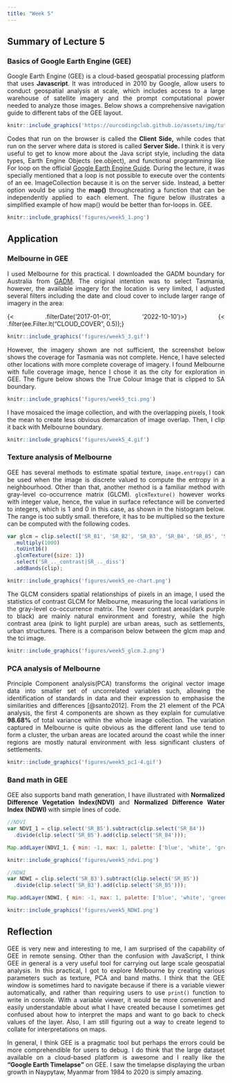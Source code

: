 ```yaml
---
title: "Week 5"
---
```


<div style="text-align: justify">

## Summary of Lecture 5

### Basics of Google Earth Engine (GEE)

Google Earth Engine (GEE) is a cloud-based geospatial processing platform that uses **Javascript**. It was introduced in 2010 by Google, allow users to conduct geospatial analysis at scale, which includes access to a large warehouse of satellite imagery and the prompt computational power needed to analyze those images. Below shows a comprehensive navigation guide to different tabs of the GEE layout.

```r
knitr::include_graphics('https://ourcodingclub.github.io/assets/img/tutorials/earth-engine/gee_layout.png')
```

Codes that run on the browser is called the **Client Side,** while codes that run on the server where data is stored is called **Server Side.** I think it is very useful to get to know more about the Java script style, including the data types, Earth Engine Objects (ee.object), and functional programming like For loop on the official [Google Earth Engine Guide](https://developers.google.com/earth-engine/tutorials/tutorial_js_02). During the lecture, it was specially mentioned that a loop is not possible to execute over the contents of an ee. ImageCollection because it is on the server side. Instead, a better option would be using the **map()** throughcreating a function that can be independently applied to each element. The figure below illustrates a simplified example of how map() would be better than for-loops in. GEE.

```r
knitr::include_graphics('figures/week5_1.png')

```

## Application

### Melbourne in GEE 

I used Melbourne for this practical. I downloaded the GADM boundary for Australia from [GADM](https://gadm.org/). The original intention was to select Tasmania, however, the available imagery for the location is very limited, I adjusted several filters including the date and cloud cover to include larger range of imagery in the area:

{<  .filterDate('2017-01-01', '2022-10-10')>}
{<  .filter(ee.Filter.lt("CLOUD_COVER", 0.5));}

```r
knitr::include_graphics('figures/week5_3.gif')

```

However, the imagery shown are not sufficient, the screenshot below shows the coverage for Tasmania was not complete. Hence, I have selected other locations with more complete coverage of imagery. I found Melbourne with fulle coverage image, hence I chose it as the city for exploration in GEE. The figure below shows the True Colour Image that is clipped to SA boundary.

```r
knitr::include_graphics('figures/week5_tci.png')
```

I have mosaiced the image collection, and with the overlapping pixels, I took the mean to create less obvious demarcation of image overlap. Then, I clip it back with Melbourne boundary.

```r
knitr::include_graphics('figures/week5_4.gif')

```

### Texture analysis of Melbourne

GEE has several methods to estimate spatial texture, `image.entropy()` can be used when the image is discrete valued to compute the entropy in a neighbourhood. Other than that, another method is a familiar method with gray-level co-occurrence matrix (GLCM). `glcmTexture()` however works with integer value, hence, the value in surface refectance will be converted to integers, which is 1 and 0 in this case, as shown in the histogram below. The range is too subtly small. therefore, it has to be multiplied so the texture can be computed with the following codes.

```javascript
var glcm = clip.select(['SR_B1', 'SR_B2', 'SR_B3', 'SR_B4', 'SR_B5', 'SR_B6', 'SR_B7])
  .multiply(1000)
  .toUint16()
  .glcmTexture({size: 1})
  .select('SR_.._contrast|SR_.._diss')
  .addBands(clip);
```

```r
knitr::include_graphics('figures/week5_ee-chart.png')
```

The GLCM considers spatial relationships of pixels in an image, I used the statistics of contrast GLCM for Melbourne, measuring the local variations in the gray-level co-occurrence matrix. The lower contrast areas(dark purple to black) are mainly natural environment and forestry, while the high contrast area (pink to light purple) are urban areas, such as settlements, urban structures. There is a comparison below between the glcm map and the tci image.

```r
knitr::include_graphics('figures/week5_glcm.2.png')

```

### PCA analysis of Melbourne

Principle Component analysis(PCA) transforms the original vector image data into smaller set of uncorrelated variables such, allowing the identification of standards in data and their expression to emphasise the similarities and differences [@santo2012]. From the 21 element of the PCA analysis, the first 4 components are shown as they explain for cumulative **98.68%** of total variance within the whole image collection. The variation captured in Melbourne is quite obvious as the different land use tend to form a cluster, the urban areas are located around the coast while the inner regions are mostly natural environment with less significant clusters of settlements.

```r
knitr::include_graphics('figures/week5_pc1-4.gif')
```

### Band math in GEE 

GEE also supports band math generation, I have illustrated with **Normalized Difference Vegetation Index(NDVI)** and **Normalized Difference Water Index** **(NDWI)** with simple lines of code.

```javascript
//NDVI
var NDVI_1 = clip.select('SR_B5').subtract(clip.select('SR_B4'))
  .divide(clip.select('SR_B5').add(clip.select('SR_B4')));

Map.addLayer(NDVI_1, { min: -1, max: 1, palette: ['blue', 'white', 'green']}, 'NDVI');
```

```r
knitr::include_graphics('figures/week5_ndvi.png')
```

```javascript
//NDWI
var NDWI = clip.select('SR_B3').subtract(clip.select('SR_B5'))
  .divide(clip.select('SR_B3').add(clip.select('SR_B5')));

Map.addLayer(NDWI, { min: -1, max: 1, palette: ['blue', 'white', 'green']}, 'NDWI');
```

```r
knitr::include_graphics('figures/week5_NDWI.png')
```

## Reflection

GEE is very new and interesting to me, I am surprised of the capability of GEE in remote sensing. Other than the confusion with JavaScript, I think GEE in general is a very useful tool for carrying out large scale geospatial analysis. In this practical, I got to explore Melbourne by creating various parameters such as texture, PCA and band maths. I think that the GEE window is sometimes hard to navigate because if there is a variable viewer automatically, and rather than requiring users to use `print()` function to write in console. With a variable viewer, it would be more convenient and easily understandable about what I have created because I sometimes get confused about how to interpret the maps and want to go back to check values of the layer. Also, I am still figuring out a way to create legend to collate for interpretations on maps.

In general, I think GEE is a pragmatic tool but perhaps the errors could be more comprehendible for users to debug. I do think that the large dataset available on a cloud-based platform is awesome and I really like the **"Google Earth Timelapse"** on GEE. I saw the timelapse displaying the urban growth in Naypytaw, Myanmar from 1984 to 2020 is simply amazing.
